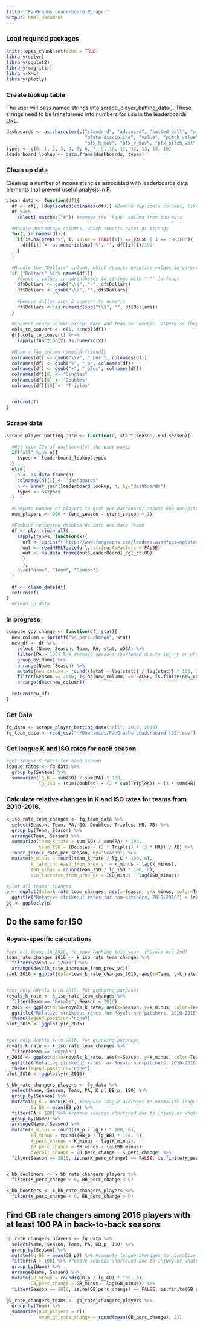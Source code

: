 ```yaml
---
title: "FanGraphs Leaderboard Scraper"
output: html_document
---
```


### Load required packages

```r
knitr::opts_chunk$set(echo = TRUE)
library(dplyr)
library(ggplot2)
library(magrittr)
library(XML)
library(plotly)
```

### Create lookup table

The user will pass named strings into scrape_player_batting_data(). These strings need to be transformed into numbers for use in the leaderboards URL.

```r
dashboards <- as.character(c("standard", "advanced", "batted_ball", "win_probability", "pitch_type",
                             "plate_discipline", "value", "pitch_value", "pfx_pitch_type", "pfx_velocity", 
                             "pfx_h_mov", "pfx_v_mov", "pfx_pitch_val","pfx_pitch_val_c", "pfx_plate_discipline"))
types <- c(0, 1, 2, 3, 4, 5, 6, 7, 9, 10, 11, 12, 13, 14, 15)
leaderboard_lookup <- data.frame(dashboards, types)
```

### Clean up data  
  
Clean up a number of inconsistencies associated with leaderboards data elements that prevent useful analysis in R.
  
```r
clean_data <- function(df){
  df <- df[, !duplicated(colnames(df))] #Remove duplicate columns, like 'PA' which is returned from multiple dashboards
  df %<>%
    select(-matches("#")) #remove the 'Rank' column from the data

  #Handle percentage columns, which reports rates as strings
  for(i in names(df)){
    if(is.na(grep("%", i, value = TRUE)[1]) == FALSE | i == "HR/FB"){
      df[[i]] <- as.numeric(sub("%", "", df[[i]]))/100
    }
  }
  
  #Handle the "Dollars" column, which reports negative values in parentheses and has a $ character
  if ("Dollars" %in% names(df)){
    #Convert values in parentheses to strings with "-"" in front 
    df$Dollars <- gsub("\\(", "-", df$Dollars)
    df$Dollars <- gsub("\\)", "", df$Dollars)
    
    #Remove dollar sign & convert to numeric
    df$Dollars <- as.numeric(sub("\\$", "", df$Dollars))
  }
  
  #Convert every column except Name and Team to numeric. Otherwise they are characters & don't sort properly
  cols_to_convert <- c(1, 4:ncol(df))
  df[,cols_to_convert] %<>%
    lapply(function(x) as.numeric(x))
  
  #Make a few column names R-friendly
  colnames(df) <- gsub("\\/", "_per_", colnames(df))
  colnames(df) <- gsub("%", "_p", colnames(df))
  colnames(df) <- gsub("+", "_plus", colnames(df))
  colnames(df)[8] <- "Singles"
  colnames(df)[9] <- "Doubles"
  colnames(df)[10] <- "Triples"


  return(df)
}
```


### Scrape data

```r
scrape_player_batting_data <- function(n, start_season, end_season){
  
  #Get type IDs of dashboard(s) the user wants
  if("all" %in% n){
    types <- leaderboard_lookup$types
  }
  else{
    n <- as.data.frame(n)
    colnames(n)[1] <- "dashboards"
    n <- inner_join(leaderboard_lookup, n, by="dashboards")
    types <- n$types
  }
  
  #Compute number of players to grab per dashboard; assume 900 non-pitchers per season
  num_players <- 900 * (end_season - start_season + 1)

  #Combine requested dashboards into one data frame
  df <- plyr::join_all(
    sapply(types, function(x){
      url <- sprintf("http://www.fangraphs.com/leaders.aspx?pos=np&stats=bat&lg=all&qual=0&type=%s&season=%s&month=0&season1=%s&ind=1&team=0&rost=0&age=0&filter=&players=0&page=1_%s", x, end_season, start_season, num_players)
      out <- readHTMLTable(url, stringsAsFactors = FALSE)
      out <- as.data.frame(out$LeaderBoard1_dg1_ctl00)
      }
      ),
    by=c("Name", "Team", "Season")
  )
  
  df <- clean_data(df)
  return(df)
}
  #Clean up data
```
  

### In progress

```r
compute_yoy_change <- function(df, stat){
  new_column = sprintf("%s_perc_change", stat)
  new_df <- df %>%
    select_(Name, Season, Team, PA, stat, wOBA) %>%
    filter(PA > 100) %>% #remove seasons shortened due to injury or whatever
    group_by(Name) %>%
    arrange(Name, Season) %>%
    mutate(new_column = round(((stat - lag(stat)) / lag(stat)) * 100, 2)) %>%
    filter(Season == 2016, is.na(new_column) == FALSE, is.finite(new_column) == TRUE) %>% #focus on current year; ignore rookies
    arrange(desc(new_column))
  
  return(new_df)
}

```

### Get Data

```r
fg_data <- scrape_player_batting_data("all", 2010, 2016)
fg_team_data <- read_csv("~/Downloads/FanGraphs Leaderboard (32).csv")


```

### Get league K and ISO rates for each season 

```r
#get league K rates for each season
league_rates <- fg_data %>%
  group_by(Season) %>%
  summarize(lg_K = sum(SO) / sum(PA) * 100,
            lg_ISO = (sum(Doubles) + (2 * sum(Triples)) + (3 * sum(HR))) / sum(AB))
```

### Calculate relative changes in K and ISO rates for teams from 2010-2016.

```r
k_iso_rate_team_changes <- fg_team_data %>%
  select(Season, Team, PA, SO, Doubles, Triples, HR, AB) %>%
  group_by(Team, Season) %>%
  arrange(Team, Season) %>%
  summarize(team_k_rate = sum(SO) / sum(PA) * 100,
            team_ISO = (Doubles + (2 * Triples) + (3 * HR)) / AB) %>%
  inner_join(k_rate_per_season, by="Season") %>%
  mutate(k_minus = round(team_k_rate / lg_K * 100, 0),
         k_rate_increase_from_prev_yr = k_minus - lag(k_minus),
         ISO_minus = round(team_ISO / lg_ISO * 100, 0),
         iso_increase_from_prev_yr = ISO_minus - lag(ISO_minus))

#plot all teams' changes
p <- ggplot(data=k_rate_team_changes, aes(x=Season, y=k_minus, color=Team)) + geom_line() + geom_point() +
  ggtitle("Relative strikeout rates for non-pitchers, 2010-2016") + labs(y="Relative K rate (100 = Lg. Avg.)")
gg <- ggplotly(p)

```


## Do the same for ISO


### Royals-specific calculations

```r
#get all teams in 2016, to show ranking this year. (Royals are 2nd)
team_rate_changes_2016 <- k_iso_rate_team_changes %>%
  filter(Season == "2016") %>%
  arrange(desc(k_rate_increase_from_prev_yr))
rank_2016 = ggplot(data=team_k_rate_changes_2016, aes(x=Team, y=k_rate_increase_from_prev_yr)) + geom_bar(stat="identity") + coord_flip()


#get only Royals thru 2015, for graphing purposes
royals_k_rate <- k_iso_rate_team_changes %>%
  filter(Team == "Royals", Season < 2016)
r_2015 <- ggplot(data=royals_k_rate, aes(x=Season, y=k_minus, color=Team)) + geom_line() + geom_point() +
  ggtitle("Relative strikeout rates for Royals non-pitchers, 2010-2015") + labs(y="Relative K rate (100 = Lg. Avg.)") +
  theme(legend.position="none")
plot_2015 <- ggplotly(r_2015)


#get only Royals thru 2016, for graphing purposes
royals_k_rate <- k_iso_rate_team_changes %>%
  filter(Team == "Royals")
r_2016 <- ggplot(data=royals_k_rate, aes(x=Season, y=k_minus, color=Team)) + geom_line() + geom_point() +
  ggtitle("Relative strikeout rates for Royals non-pitchers, 2010-2016") + labs(y="Relative K rate (100 = Lg. Avg.)") +
  theme(legend.position="none")
plot_2016 <- ggplotly(r_2016)


```



```r
k_bb_rate_changers_players <- fg_data %>%
  select(Name, Season, Team, PA, K_p, BB_p, ISO) %>%
  group_by(Season) %>%
  mutate(lg_K = mean(K_p), #compute league averages to normalize league changes in K and BB rates 
         lg_BB = mean(BB_p)) %>%
  filter(PA > 100) %>% #remove seasons shortened due to injury or whatever
  group_by(Name) %>%
  arrange(Name, Season) %>%
  mutate(K_minus = round((K_p / lg_K) * 100, 0),
         BB_minus = round((BB_p / lg_BB) * 100, 0),
         K_perc_change = K_minus - lag(K_minus),
         BB_perc_change = BB_minus - lag(BB_minus),
         overall_change = BB_perc_change - K_perc_change) %>%
  filter(Season == 2016, is.na(K_perc_change) == FALSE, is.finite(K_perc_change) == TRUE)


k_bb_decliners <- k_bb_rate_changers_players %>%
  filter(K_perc_change > 0, BB_perc_change < 0)

k_bb_boosters <- k_bb_rate_changers_players %>%
  filter(K_perc_change < 0, BB_perc_change > 0)

```

## Find GB rate changers among 2016 players with at least 100 PA in back-to-back seasons

```r
gb_rate_changers_players <- fg_data %>%
  select(Name, Season, Team, PA, GB_p, ISO) %>%
  group_by(Season) %>%
  mutate(lg_GB = mean(GB_p)) %>% #compute league averages to normalize league changes in stats we care about 
  filter(PA > 100) %>% #remove seasons shortened due to injury or whatever
  group_by(Name) %>%
  arrange(Name, Season) %>%
  mutate(GB_minus = round((GB_p / lg_GB) * 100, 0),
         GB_perc_change = GB_minus - lag(GB_minus)) %>%
  filter(Season == 2016, is.na(GB_perc_change) == FALSE, is.finite(GB_perc_change) == TRUE)
  
gb_rate_changers_teams <- gb_rate_changers_players %>%
  group_by(Team) %>%
  summarize(num_players = n(),
            mean_gb_rate_change = round(mean(GB_perc_change), 2))

```
